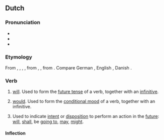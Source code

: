 ==Dutch==

===Pronunciation===
* {{IPA|/ˈzʏ.lə(n)/|lang=nl}}
* {{audio|Nl-zullen.ogg|Audio|lang=nl}}
* {{rhymes|ʏlən|lang=nl}}

===Etymology===
From {{inh|nl|dum|solen}}, {{m|dum|suelen}}, {{m|dum|sollen}}, {{m|dum|sullen}}, from {{inh|nl|odt|skulan}}, {{m|odt|sulan}}, from {{inh|nl|gem-pro|*skulaną}}. Compare German {{m|de|sollen}}, English {{m|en|shall}}, Danish {{m|da|skulle}}.

===Verb===
{{nl-verb}}

# {{lb|nl|auxiliary|present tense}} [[will]]. Used to form the [[future tense]] of a verb, together with an [[infinitive]].
#: {{ux|nl|''Het '''zal''' toch niet werken.''|It '''will''' not work anyway.}}
#: {{ux|nl|''Dat '''zal''' niet gebeuren.''|That '''will''' not happen.}}
# {{lb|nl|auxiliary|past tense}} [[would]]. Used to form the [[conditional mood]] of a verb, together with an infinitive.
#: {{ux|nl|''Het werk '''zou''' nu af zijn geweest als jij je niet had verslapen.''| The work '''would''' have been finished now if you hadn't overslept.}}
#: {{ux|nl|''Dat '''zou''' ik niet doen als ik jou was.''|I '''would''' not do that if I were you.}}
# {{lb|nl|modal auxiliary}} Used to indicate [[intent]] or [[disposition]] to perform an action in the [[future]]: [[will]], [[shall]], be [[going to]], [[may]], [[might]].
#: {{ux|nl|Het '''zou''' vandaag regenen.''|It '''was going to''' rain today.}}
#: {{ux|nl|'''''Zal''' ik eerst gaan?''|'''Shall''' I go first?}}
#: {{ux|nl|Je denk dat ik het niet '''zal''' doen? Ik '''zou'''!|You think I '''won't''' do it? I '''might'''!}} 

====Inflection====
{{nl-conj-irr|zullen}}